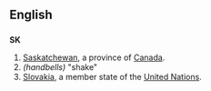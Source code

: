 ==English==
==={{abbreviation}}===
'''SK'''

#[[Saskatchewan]], a province of [[Canada]].
# ''(handbells)'' "shake"
#[[Slovakia]], a member state of the [[United Nations]].